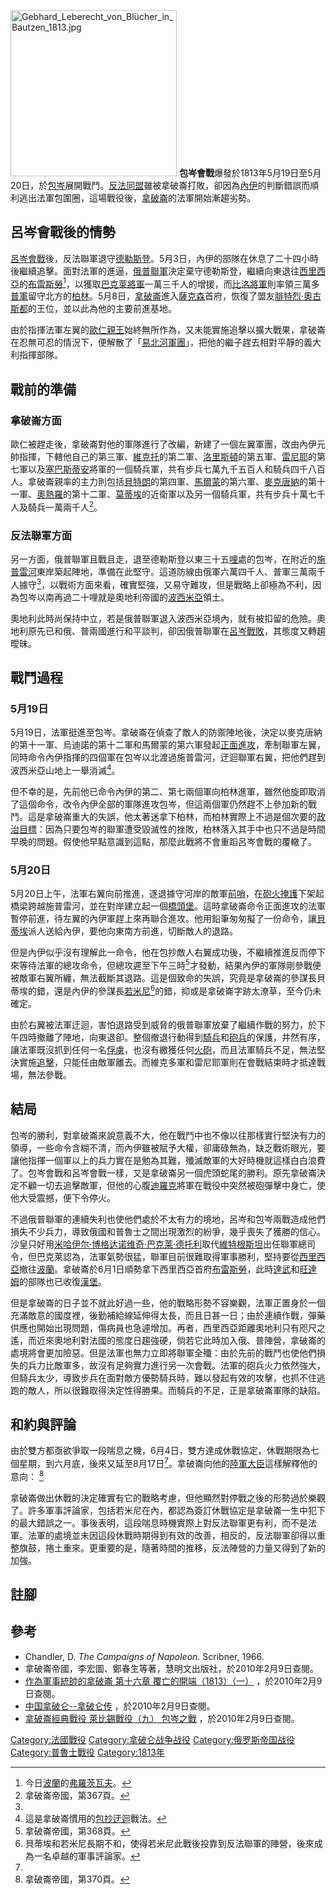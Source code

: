 {{dablink|欲查詢1945年的戰役，請參閱[[包岑會戰_(1945年)|包岑會戰 (1945年)]]}}

{{Infobox Military Conflict
|conflict=包岑會戰
|image=[[Image:Battle_of_Bautzen_1813_by_Bellange.jpg|300px]]
|caption=包岑會戰
|partof=[[第六次反法同盟|第六次反法同盟]]
|date=1813年5月19日－5月20日 
|place=[[薩克森|薩克森]][[包岑|包岑]]
|result=法國獲勝
|combatant1=[[Image:Flag_of_France.svg|22px]] [[法蘭西第一帝國|法蘭西帝國]]
|combatant2={{flagicon|Prussia|1803}} [[普魯士王國|普魯士王國]]<br/>[[Image:Flag_of_Russia.svg|22px]] [[俄羅斯帝國|俄羅斯帝國]]
|commander1=[[拿破崙|拿破崙一世]]<br/>[[米歇爾·內伊|米歇爾·內伊]]<br/>[[熱羅·迪羅克|熱羅·迪羅克]]†
|commander2={{flagicon|Prussia|1803}} [[格布哈德·列博萊希特·馮·布呂歇爾|格布哈德·馮·布呂歇爾]]<ref>[http://tw.myblog.yahoo.com/jw!s.LEIjqWERnO2wqPDnPdif2tnPU-/article?mid=697&next=696&l=a&fid=46 作為軍事統帥的拿破崙 第十六章 覆亡的開端（1813）（一）] {{Wayback|url=http://tw.myblog.yahoo.com/jw!s.LEIjqWERnO2wqPDnPdif2tnPU-/article?mid=697&next=696&l=a&fid=46 |date=20200920150405 }}，5月19日上面那段。</ref><br/>

[[Image:Flag_of_Russia.svg|22px]] [[彼得·維特根施泰因|彼得·維特根施泰因]]<ref name="#1">拿破崙帝國，第369頁。</ref>

|strength1=115,000人<ref name=0s>Chandler, D., p.892.</ref>
|strength2=96,000人<ref name=0s>Chandler, D., p.892.</ref>
|casualties1=~20,000人<ref name=0c>Chandler, D., p.897.</ref>
|casualties2=~20,000人<ref name=0c>Chandler, D., p.897.</ref>
}}
{{Campaignbox Sixth Coalition}}
[[Image:Gebhard_Leberecht_von_Blücher_in_Bautzen_1813.jpg|266px]]
'''包岑會戰'''爆發於1813年5月19日至5月20日，於[[包岑|包岑]]展開戰鬥。[[反法同盟|反法同盟]]雖被拿破崙打敗，卻因為[[內伊|內伊]]的判斷錯誤而順利逃出法軍包圍圈，這場戰役後，[[拿破崙|拿破崙]]的法軍開始漸趨劣勢。

== 呂岑會戰後的情勢 ==
[[呂岑會戰_(1813年)|呂岑會戰]]後，反法聯軍退守[[德勒斯登|德勒斯登]]。5月3日，內伊的部隊在休息了二十四小時後繼續追擊。面對法軍的進逼，[[俄普聯軍|俄普聯軍]]決定棄守德勒斯登，繼續向東退往[[西里西亞|西里西亞]]的[[布雷斯勞|布雷斯勞]]<ref>今日[[波蘭|波蘭]]的[[弗羅茨瓦夫|弗羅茨瓦夫]]。</ref>，以獲取[[巴克萊將軍|巴克萊將軍]]一萬三千人的增援，而[[比洛將軍|比洛將軍]]則率領三萬多[[普軍|普軍]]留守北方的[[柏林|柏林]]。5月8日，[[拿破崙|拿破崙]]進入[[薩克森|薩克森]]首府，恢復了盟友[[腓特烈·奧古斯都|腓特烈·奧古斯都]]的王位，並以此為他的主要前進基地。

由於指揮法軍左翼的[[歐仁親王|歐仁親王]]始終無所作為，又未能實施追擊以擴大戰果，拿破崙在忍無可忍的情況下，便解散了「[[易北河軍團|易北河軍團]]」，把他的繼子趕去相對平靜的義大利指揮部隊。

== 戰前的準備 ==
=== 拿破崙方面 ===
歐仁被趕走後，拿破崙對他的軍隊進行了改編，新建了一個左翼軍團，改由內伊元帥指揮，下轄他自己的第三軍、[[克洛德·維克托-佩蘭|維克托]]的第二軍、[[洛里斯頓|洛里斯頓]]的第五軍、[[雷尼耶|雷尼耶]]的第七軍以及[[塞巴斯蒂安_(法國將軍)|塞巴斯蒂安]]將軍的一個騎兵軍，共有步兵七萬九千五百人和騎兵四千八百人。拿破崙親率的主力則包括[[亨利·加蒂安·貝特朗|貝特朗]]的第四軍、[[馬爾蒙|馬爾蒙]]的第六軍、[[麥克唐納|麥克唐納]]的第十一軍、[[奧熱羅|奧熱羅]]的第十二軍、[[莫蒂埃|莫蒂埃]]的近衛軍以及另一個騎兵軍，共有步兵十萬七千人及騎兵一萬兩千人<ref name="#2">拿破崙帝國，第367頁。</ref>。

=== 反法聯軍方面 ===
另一方面，俄普聯軍且戰且走，退至德勒斯登以東三十五[[哩|哩]]處的包岑，在附近的[[施普雷河|施普雷河]]東岸築起陣地，準備在此堅守。這道防線由俄軍六萬四千人、普軍三萬兩千人據守<ref name="#2"/>，以戰術方面來看，確實堅強，又易守難攻，但是戰略上卻極為不利，因為包岑以南再過二十哩就是奧地利帝國的[[波西米亞|波西米亞]]領土。

奧地利此時尚保持中立，若是俄普聯軍退入波西米亞境內，就有被扣留的危險。奧地利原先已和俄、普兩國進行和平談判，卻因俄普聯軍在[[呂岑會戰_(1813年)|呂岑戰敗]]，其態度又轉趨曖昧。

== 戰鬥過程 ==
=== 5月19日 ===
5月19日，法軍挺進至包岑。拿破崙在偵查了敵人的防禦陣地後，決定以麥克唐納的第十一軍、烏迪諾的第十二軍和馬爾蒙的第六軍發起[[正面進攻|正面進攻]]，牽制聯軍左翼，同時命令內伊指揮的四個軍在包岑以北渡過施普雷河，迂迴聯軍右翼，把他們趕到波西米亞山地上一舉消滅<ref>這是拿破崙慣用的[[包抄迂迴|包抄迂迴]]戰法。</ref>。

但不幸的是，先前他已命令內伊的第二、第七兩個軍向柏林進軍，雖然他旋即取消了這個命令，改令內伊全部的軍隊進攻包岑，但這兩個軍仍然趕不上參加新的戰鬥。這是拿破崙重大的失誤，他太著迷拿下柏林，而柏林實際上不過是個次要的[[政治目標|政治目標]]：因為只要包岑的聯軍遭受毀滅性的挫敗，柏林落入其手中也只不過是時間早晚的問題。假使他早點意識到這點，那麼此戰將不會重蹈呂岑會戰的覆轍了。

=== 5月20日 ===
5月20日上午，法軍右翼向前推進，逐退據守河岸的敵軍[[前哨|前哨]]，在[[砲火掩護|砲火掩護]]下架起橋梁跨越施普雷河，並在對岸建立起一個[[橋頭堡|橋頭堡]]。這時拿破崙命令正面進攻的法軍暫停前進，待左翼的內伊軍趕上來再聯合進攻。他用鉛筆匆匆擬了一份命令，讓[[貝蒂埃|貝蒂埃]]派人送給內伊，要他向東南方前進，切斷敵人的退路。

但是內伊似乎沒有理解此一命令，他在包抄敵人右翼成功後，不繼續推進反而停下來等待法軍的總攻命令，但總攻遲至下午三時<ref>拿破崙帝國，第368頁。</ref>才發動，結果內伊的軍隊剛參戰便被敵軍右翼所纏，無法截斷其退路。這是個致命的失誤，究竟是拿破崙的參謀長貝蒂埃的錯，還是內伊的參謀長[[若米尼|若米尼]]<ref>貝蒂埃和若米尼長期不和，使得若米尼此戰後投靠到反法聯軍的陣營，後來成為一名卓越的軍事評論家。</ref>的錯，抑或是拿破崙字跡太潦草，至今仍未確定。

由於右翼被法軍迂迴，害怕退路受到威脅的俄普聯軍放棄了繼續作戰的努力，於下午四時撤離了陣地，向東退卻。整個撤退行動得到[[騎兵|騎兵]]和[[砲兵|砲兵]]的保護，井然有序，讓法軍既沒抓到任何一名[[俘虜|俘虜]]，也沒有繳獲任何[[火砲|火砲]]，而且法軍騎兵不足，無法堅決實施[[追擊|追擊]]，只能任由敵軍離去。而維克多軍和雷尼耶軍則在會戰結束時才抵達戰場，無法參戰。

== 結局 ==
包岑的勝利，對拿破崙來說意義不大，他在戰鬥中也不像以往那樣實行堅決有力的領導，一些命令含糊不清，而內伊雖被賦予大權，卻庸碌無為，缺乏戰術眼光，要讓他指揮一個軍以上的兵力實在是勉為其難，殲滅敵軍的大好時機就這樣白白浪費了。包岑會戰和呂岑會戰一樣，又是拿破崙另一個虎頭蛇尾的勝利。原先拿破崙決定不顧一切去追擊敵軍，但他的心腹[[熱羅·迪羅克|迪羅克]]將軍在戰役中突然被砲彈擊中身亡，使他大受震撼，便下令停火。

不過俄普聯軍的連續失利也使他們處於不太有力的境地，呂岑和包岑兩戰造成他們損失不少兵力，導致俄國和普魯士之間出現激烈的紛爭，幾乎喪失了獲勝的信心。沙皇只好用[[米哈伊尔·博格达诺维奇·巴克莱·德托利|米哈伊尔·博格达诺维奇·巴克莱·德托利]]取代[[維特根斯坦|維特根斯坦]]出任聯軍總司令，但巴克萊認為，法軍氣勢很猛，聯軍目前很難取得軍事勝利，堅持要從[[西里西亞|西里西亞]]撤往[[波蘭|波蘭]]。拿破崙於6月1日順勢拿下西里西亞首府[[布雷斯勞|布雷斯勞]]，此時[[達武|達武]]和[[旺達姆|旺達姆]]的部隊也已收復[[漢堡|漢堡]]。

但是拿破崙的日子並不就此好過一些，他的戰略形勢不容樂觀，法軍正置身於一個充滿敵意的國度裡，後勤補給線延伸得太長，而且日甚一日；由於連續作戰，彈藥供應也開始出現問題，傷病員也急遽增加。再者，西里西亞距離奧地利只有咫尺之遙，而近來奧地利對法國的態度日趨強硬，倘若它此時加入俄、普陣營，拿破崙的處境將會更加險惡。但是法軍也無力立即將聯軍全殲：由於先前的戰鬥也使他們損失的兵力比敵軍多，故沒有足夠實力進行另一次會戰。法軍的砲兵火力依然強大，但騎兵太少，導致步兵在面對敵方優勢騎兵時，難以發起有效的攻擊，也抓不住逃跑的敵人，所以很難取得決定性得勝果。而騎兵的不足，正是拿破崙軍隊的缺陷。

== 和約與評論 ==
由於雙方都亟欲爭取一段喘息之機，6月4日，雙方達成休戰協定，休戰期限為七個星期，到六月底，後來又延至8月17日<ref name="#1"/>。拿破崙向他的[[陸軍大臣|陸軍大臣]]{{le|克拉克 (法國大臣)|Henri Jacques Guillaume Clarke|克拉克}}這樣解釋他的意向：
{{cquote|這次休戰進程干擾了我的勝利進程。我之所以作出這一決定是基於以下兩個理由：一是我方缺少騎兵，使我難以實施強而有力的打擊；二是奧地利敵對的態度。

我認為，休戰將持續到整個六月份及七月份。假如可能，等到九月份我將實施一次決定性的打擊。我希望到那時我將處於一種足以打垮敵人的有利形勢。

|[[拿破崙|拿破崙]]}}<ref>拿破崙帝國，第370頁。</ref>

拿破崙做出休戰的決定確實有它的戰略考慮，但他顯然對停戰之後的形勢過於樂觀了。許多軍事評論家，包括若米尼在內，都認為簽訂休戰協定是拿破崙一生中犯下的最大錯誤之一。事後表明，這段喘息時機實際上對反法聯軍更有利，而不是法軍。法軍的處境並未因這段休戰時期得到有效的改善，相反的，反法聯軍卻得以重整旗鼓，捲土重來。更重要的是，隨著時間的推移，反法陣營的力量又得到了新的加強。

== 註腳 ==
{{Reflist}}

== 參考 ==
{{ReflistH}}
*Chandler, D. ''The Campaigns of Napoleon''. Scribner, 1966.
*拿破崙帝國，李宏圖、鄭春生等著，慧明文出版社，於2010年2月9日查閱。
*[http://tw.myblog.yahoo.com/jw!s.LEIjqWERnO2wqPDnPdif2tnPU-/article?mid=697&next=696&l=a&fid=46 作為軍事統帥的拿破崙 第十六章 覆亡的開端（1813）（一） ] {{Wayback|url=http://tw.myblog.yahoo.com/jw!s.LEIjqWERnO2wqPDnPdif2tnPU-/article?mid=697&next=696&l=a&fid=46 |date=20200920150405 }}，於2010年2月9日查閱。
*[http://www.napolun.com/v2/biog_biogchap8_1.htm 中国拿破仑--拿破仑传] {{Wayback|url=http://www.napolun.com/v2/biog_biogchap8_1.htm |date=20160305005152 }}，於2010年2月9日查閱。
*[http://tw.myblog.yahoo.com/jw!s.LEIjqWERnO2wqPDnPdif2tnPU-/article?mid=843 拿破崙經典戰役 萊比錫戰役（九） 包岑之戰] {{Wayback|url=http://tw.myblog.yahoo.com/jw!s.LEIjqWERnO2wqPDnPdif2tnPU-/article?mid=843 |date=20201031042349 }}，於2010年2月9日查閱。

{{Napoleonic Wars}}
{{DEFAULTSORT:Bautzen 1813}}
[[Category:法國戰役|Category:法國戰役]]
[[Category:拿破仑战争战役|Category:拿破仑战争战役]]
[[Category:俄罗斯帝国战役|Category:俄罗斯帝国战役]]
[[Category:普魯士戰役|Category:普魯士戰役]]
[[Category:1813年|Category:1813年]]